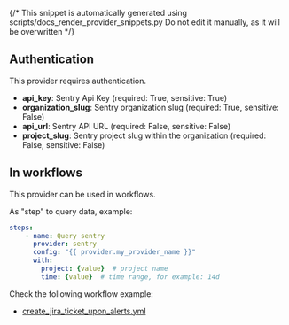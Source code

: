 {/* This snippet is automatically generated using scripts/docs_render_provider_snippets.py 
Do not edit it manually, as it will be overwritten */}

## Authentication
This provider requires authentication.
- **api_key**: Sentry Api Key (required: True, sensitive: True)
- **organization_slug**: Sentry organization slug (required: True, sensitive: False)
- **api_url**: Sentry API URL (required: False, sensitive: False)
- **project_slug**: Sentry project slug within the organization (required: False, sensitive: False)


## In workflows

This provider can be used in workflows.


As "step" to query data, example:
```yaml
steps:
    - name: Query sentry
      provider: sentry
      config: "{{ provider.my_provider_name }}"
      with:
        project: {value}  # project name
        time: {value}  # time range, for example: 14d
```





Check the following workflow example:
- [create_jira_ticket_upon_alerts.yml](https://github.com/keephq/keep/blob/main/examples/workflows/create_jira_ticket_upon_alerts.yml)
